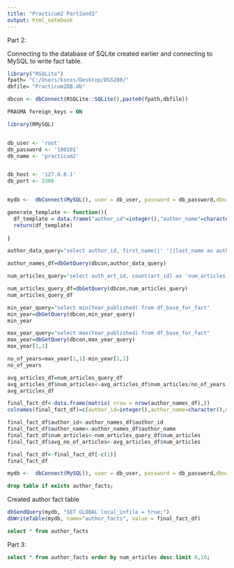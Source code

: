 ---
title: "Practicum2 Part2and3"
output: html_notebook
---

Part 2:

Connecting to the database of SQLite created earlier and connecting to MySQL to write fact table.


```{r}
library("RSQLite")
fpath= "C:/Users/ksnss/Desktop/DS5200/"
dbfile= "Practicum2DB.db"
```


```{r}
dbcon <- dbConnect(RSQLite::SQLite(),paste0(fpath,dbfile))
```



```{sql connection=dbcon}
PRAGMA foreign_keys = ON
```







```{r}

library(RMySQL)     


db_user <- 'root'
db_password <- '100101'
db_name <- 'practicum2' 


db_host <- '127.0.0.1' 
db_port <- 3306 


mydb <-  dbConnect(MySQL(), user = db_user, password = db_password,dbname = db_name, host = db_host, port = db_port)
```




```{r}
generate_template <- function(){
  df_template = data.frame("author_id"=integer(),"author_name"=character(), "num_articles" = integer(), "avg_num_articles" = integer())
  return(df_template)
 
}

author_data_query="select author_id, first_name||' '||last_name as author_name from Author order by author_id"

author_names_df=dbGetQuery(dbcon,author_data_query)

```



```{r}
num_articles_query="select auth_art_id, count(art_id) as 'num_articles' from Article_Authors group by auth_art_id"

num_articles_query_df=dbGetQuery(dbcon,num_articles_query)
num_articles_query_df

```

```{r}
min_year_query="select min(Year_published) from df_base_for_fact"
min_year=dbGetQuery(dbcon,min_year_query)
min_year
```
```{r}
max_year_query="select max(Year_published) from df_base_for_fact"
max_year=dbGetQuery(dbcon,max_year_query)
max_year[1,1]
```
```{r}
no_of_years=max_year[1,1]-min_year[1,1]
no_of_years
```
```{r}
avg_articles_df=num_articles_query_df
avg_articles_df$num_articles<-avg_articles_df$num_articles/no_of_years
avg_articles_df
```
```{r}
final_fact_df<-data.frame(matrix( nrow = nrow(author_names_df),))
colnames(final_fact_df)=c(author_id=integer(),author_name=character(),num_articles=integer(),avg_no_of_articles=integer())

final_fact_df$author_id<-author_names_df$author_id
final_fact_df$author_name<-author_names_df$author_name
final_fact_df$num_articles<-num_articles_query_df$num_articles
final_fact_df$avg_no_of_articles<-avg_articles_df$num_articles

final_fact_df<-final_fact_df[-c(1)]
final_fact_df
```


```{r}
mydb <-  dbConnect(MySQL(), user = db_user, password = db_password,dbname = db_name, host = db_host, port = db_port)
```

```{sql connection=mydb}
drop table if exists author_facts;

```





Created author fact table



```{r}
dbSendQuery(mydb, "SET GLOBAL local_infile = true;")
dbWriteTable(mydb, name="author_facts", value = final_fact_df) 
```
```{sql connection=mydb}

select * from author_facts
```


Part 3:
```{sql connection=mydb}

select * from author_facts order by num_articles desc limit 0,10;
```





